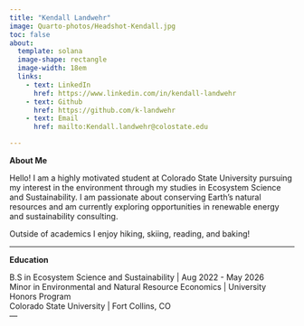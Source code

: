 ```yaml
---
title: "Kendall Landwehr"
image: Quarto-photos/Headshot-Kendall.jpg
toc: false
about: 
  template: solana 
  image-shape: rectangle
  image-width: 18em
  links: 
    - text: LinkedIn
      href: https://www.linkedin.com/in/kendall-landwehr
    - text: Github
      href: https://github.com/k-landwehr
    - text: Email
      href: mailto:Kendall.landwehr@colostate.edu

---
```

**About Me**

  Hello! I am a highly motivated student at Colorado State University pursuing my interest in the environment through my studies in Ecosystem Science and Sustainability. I am passionate about conserving Earth's natural resources and am currently exploring opportunities in renewable energy and sustainability consulting.
  
  Outside of academics I enjoy hiking, skiing, reading, and baking!
  
______________________________________________________________  
  
**Education**

B.S in Ecosystem Science and Sustainability | Aug 2022 - May 2026 <br>
Minor in Environmental and Natural Resource Economics | University Honors Program <br>
Colorado State University | Fort Collins, CO <br>
---

